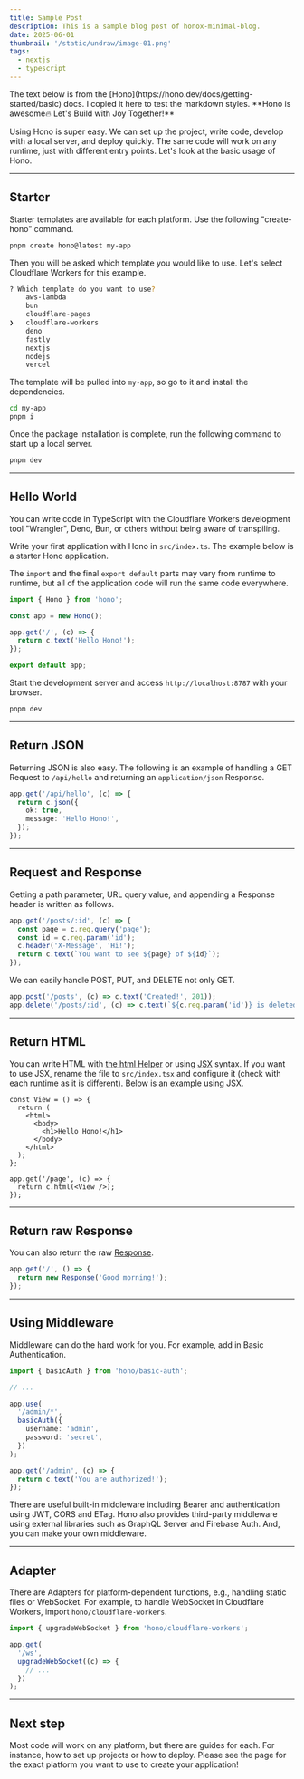 ```yaml
---
title: Sample Post
description: This is a sample blog post of honox-minimal-blog.
date: 2025-06-01
thumbnail: '/static/undraw/image-01.png'
tags:
  - nextjs
  - typescript
---
```


<Callout title="Note:">
  The text below is from the [Hono](https://hono.dev/docs/getting-started/basic)
  docs. I copied it here to test the markdown styles. **Hono is awesome🔥 Let's
  Build with Joy Together!**
</Callout>

Using Hono is super easy. We can set up the project, write code, develop with a local server, and deploy quickly. The same code will work on any runtime, just with different entry points. Let's look at the basic usage of Hono.

---

## Starter

Starter templates are available for each platform. Use the following "create-hono" command.

```sh
pnpm create hono@latest my-app
```

Then you will be asked which template you would like to use.
Let's select Cloudflare Workers for this example.

```sh
? Which template do you want to use?
    aws-lambda
    bun
    cloudflare-pages
❯   cloudflare-workers
    deno
    fastly
    nextjs
    nodejs
    vercel
```

The template will be pulled into `my-app`, so go to it and install the dependencies.

```sh [pnpm]
cd my-app
pnpm i
```

Once the package installation is complete, run the following command to start up a local server.

```sh [pnpm]
pnpm dev
```

---

## Hello World

You can write code in TypeScript with the Cloudflare Workers development tool "Wrangler", Deno, Bun, or others without being aware of transpiling.

Write your first application with Hono in `src/index.ts`. The example below is a starter Hono application.

The `import` and the final `export default` parts may vary from runtime to runtime,
but all of the application code will run the same code everywhere.

```ts showLineNumbers title="src/index.ts"
import { Hono } from 'hono';

const app = new Hono();

app.get('/', (c) => {
  return c.text('Hello Hono!');
});

export default app;
```

Start the development server and access `http://localhost:8787` with your browser.

```sh
pnpm dev
```

---

## Return JSON

Returning JSON is also easy. The following is an example of handling a GET Request to `/api/hello` and returning an `application/json` Response.

```ts showLineNumbers
app.get('/api/hello', (c) => {
  return c.json({
    ok: true,
    message: 'Hello Hono!',
  });
});
```

---

## Request and Response

Getting a path parameter, URL query value, and appending a Response header is written as follows.

```ts showLineNumbers
app.get('/posts/:id', (c) => {
  const page = c.req.query('page');
  const id = c.req.param('id');
  c.header('X-Message', 'Hi!');
  return c.text(`You want to see ${page} of ${id}`);
});
```

We can easily handle POST, PUT, and DELETE not only GET.

```ts showLineNumbers
app.post('/posts', (c) => c.text('Created!', 201));
app.delete('/posts/:id', (c) => c.text(`${c.req.param('id')} is deleted!`));
```

---

## Return HTML

You can write HTML with [the html Helper](/docs/helpers/html) or using [JSX](/docs/guides/jsx) syntax. If you want to use JSX, rename the file to `src/index.tsx` and configure it (check with each runtime as it is different). Below is an example using JSX.

```tsx showLineNumbers title="src/index.tsx"
const View = () => {
  return (
    <html>
      <body>
        <h1>Hello Hono!</h1>
      </body>
    </html>
  );
};

app.get('/page', (c) => {
  return c.html(<View />);
});
```

---

## Return raw Response

You can also return the raw [Response](https://developer.mozilla.org/en-US/docs/Web/API/Response).

```ts
app.get('/', () => {
  return new Response('Good morning!');
});
```

---

## Using Middleware

Middleware can do the hard work for you.
For example, add in Basic Authentication.

```ts showLineNumbers
import { basicAuth } from 'hono/basic-auth';

// ...

app.use(
  '/admin/*',
  basicAuth({
    username: 'admin',
    password: 'secret',
  })
);

app.get('/admin', (c) => {
  return c.text('You are authorized!');
});
```

There are useful built-in middleware including Bearer and authentication using JWT, CORS and ETag.
Hono also provides third-party middleware using external libraries such as GraphQL Server and Firebase Auth.
And, you can make your own middleware.

---

## Adapter

There are Adapters for platform-dependent functions, e.g., handling static files or WebSocket.
For example, to handle WebSocket in Cloudflare Workers, import `hono/cloudflare-workers`.

```ts showLineNumbers
import { upgradeWebSocket } from 'hono/cloudflare-workers';

app.get(
  '/ws',
  upgradeWebSocket((c) => {
    // ...
  })
);
```

---

## Next step

Most code will work on any platform, but there are guides for each.
For instance, how to set up projects or how to deploy.
Please see the page for the exact platform you want to use to create your application!

